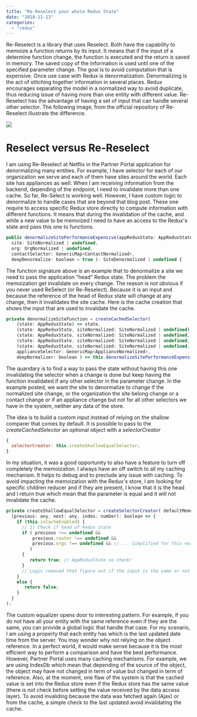 ```yaml
---
title: "Re-Reselect your whole Redux State"
date: "2018-11-13"
categories:
  - "redux"
---
```


Re-Reselect is a library that uses Reselect. Both have the capability to memoize a function returns by its input. It means that if the input of a determine function change, the function is executed and the return is saved in memory. The saved copy of the information is used until one of the specified parameter change. The goal is to avoid computation that is expensive. Once use case with Redux is denormalization. Denormalizing is the act of stitching together information in several places. Redux encourages separating the model in a normalized way to avoid duplicate, thus reducing issue of having more than one entity with different value. Re-Reselect has the advantage of having a set of input that can handle several other selector. The following image, from the official repository of Re-Reselect illustrate the difference.

![](/images/blog/reselect-and-re-reselect.png)

# Reselect versus Re-Reselect

I am using Re-Reselect at Netflix in the Partner Portal application for denormalizing many entities. For example, I have selector for each of our organization we serve and each of them have sites around the world. Each site has appliances as well. When I am receiving information from the backend, depending of the endpoint, I need to invalidate more than one cache. So far, Re-Select is working well. However, I have custom logic to denormalize to handle cases that are beyond that blog post. These one require to access specific Redux store directly to compute information with different functions. It means that during the invalidation of the cache, and while a new value to be memoized I need to have an access to the Redux's state and pass this one to functions.

```javascript
public denormalizeSitePerformanceExpensive(appReduxState: AppReduxState,
  site: SiteNormalized | undefined,
  org: OrgNormalized | undefined,
  contactSelector: GenericMap<ContactNormalized>,
  deepDenormalize: boolean = true ): SiteDenormalized | undefined {
```

The function signature above is an example that to denormalize a site we need to pass the application "head" Redux state. The problem the memoization get invalidate on every change. The reason is not obvious if you never used ReSelect (or Re-Reselect). Because it is an input and because the reference of the head of Redux state will change at any change, then it invalidates the site cache. Here is the cache creation that shows the input that are used to invalidate the cache.

```javascript
private denormalizeSiteFunction = createCachedSelector(
    (state: AppReduxState) => state,
    (state: AppReduxState, siteNormalized: SiteNormalized | undefined) => siteNormalized,
    (state: AppReduxState, siteNormalized: SiteNormalized | undefined, orgNormalized: OrgNormalized | undefined) => orgNormalized, this.contactSelector, this.applianceSelector,
    (state: AppReduxState, siteNormalized: SiteNormalized | undefined, orgNormalized: OrgNormalized | undefined, deepDenormalizer: boolean) => deepDenormalizer,
    (state: AppReduxState, siteNormalized: SiteNormalized | undefined, orgNormalized: OrgNormalized | undefined, contactSelector: GenericMap<ContactNormalized>,
    applianceSelector: GenericMap<ApplianceNormalized>,
    deepNormalizer: boolean ) => this.denormalizeSitePerformanceExpensive(state, siteNormalized, orgNormalized, contactSelector, deepNormalizer) )();
```

The quandary is to find a way to pass the state without having this one invalidating the selector when a change is done but keep having the function invalidated if any other selector in the parameter change. In the example posted, we want the site to denormalize to change if the normalized site change, or the organization the site belong change or a contact change or if an appliance change but not for all other selectors we have in the system, neither any data of the store.

The idea is to build a custom input instead of relying on the shallow comparer that comes by default. It is possible to pass to the _createCachedSelector_ an optional object with a _selectorCreator_

```javascript
{
  selectorCreator: this.createShallowEqualSelector;
}
```

In my situation, it was a good opportunity to also have a feature to turn off completely the memoization. I always have an off switch to all my caching mechanism. It helps to debug and to preclude any issue with caching. To avoid impacting the memoization with the Redux's store, I am looking for specific children reducer and if they are present, I know that it is the head and I return true which mean that the parameter is equal and it will not invalidate the cache.

```javascript
private createShallowEqualSelector = createSelectorCreator( defaultMemoize,
  (previous: any, next: any, index: number): boolean => {
    if (this.isCacheEnabled) {
      // 1) Check if head of Redux state
      if ( previous !== undefined && 
          previous.router !== undefined && 
          previous.orgs !== undefined && // ... Simplified for this example 
         )
      {
         return true; // AppReduxState no check!
      }
      // Logic removed that figure out if the input is the same or not return isTheSame;
    }
    else {
       return false;
    }
  } 
);
```

The custom equalizer opens door to interesting pattern. For example, if you do not have all your entity with the same reference even if they are the same, you can provide a global logic that handle that case. For my scenario, I am using a property that each entity has which is the last updated date time from the server. You may wonder why not relying on the object reference. In a perfect world, it would make sense because it is the most efficient way to perform a comparison and have the best performance. However, Partner Portal uses many caching mechanisms. For example, we are using IndexDb which mean that depending of the source of the object, the object may have not changed in term of value but changed in term of reference. Also, at the moment, one flaw of the system is that the cached value is set into the Redux store even if the Redux store has the same value (there is not check before setting the value received by the data access layer). To avoid invaliding because the data was fetched again (Ajax) or from the cache, a simple check to the last updated avoid invalidating the cache.
